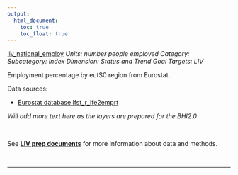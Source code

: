 ```yaml
---
output:
  html_document:
    toc: true
    toc_float: true
---
```


[liv_national_employ](https://github.com/OHI-Science/bhi/blob/master/baltic/layers/liv_national_employ_bhi2015.csv)
*Units: number people employed*
*Category:*
*Subcategory:*
*Index Dimension: Status and Trend*
*Goal Targets: LIV*

Employment percentage by eutS0 region from Eurostat.



Data sources:



- [Eurostat database lfst_r_lfe2emprt](http://ec.europa.eu/eurostat/data/database?p_auth=BgwyNWIM&p_p_id=estatsearchportlet_WAR_estatsearchportlet&p_p_lifecycle=1&p_p_state=maximized&p_p_mode=view&_estatsearchportlet_WAR_estatsearchportlet_action=search&text=lfst_r_lfe2emprt)

*Will add more text here as the layers are prepared for the BHI2.0*

<br>

See [**LIV prep documents**](https://github.com/OHI-Science/bhi-1.0-archive/blob/draft/baltic2015/prep/LIV/liv_prep.md) for more information about data and methods.

<br>

--- 
